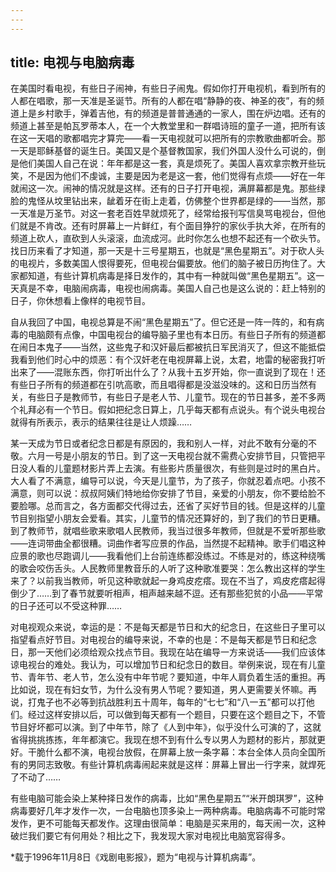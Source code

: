 ```yaml
---
---
---
```

title: 电视与电脑病毒
---

在美国时看电视，有些日子闹神，有些日子闹鬼。假如你打开电视机，看到所有的人都在唱歌，那一天准是圣诞节。所有的人都在唱“静静的夜、神圣的夜”，有的频道上是乡村歌手，弹着吉他，有的频道是普普通通的一家人，围在炉边唱。还有的频道上甚至是帕瓦罗蒂本人，在一个大教堂里和一群唱诗班的童子一道，把所有该在这一天唱的歌都唱完才算完——看一天电视就可以把所有的宗教歌曲都听会。那一天是耶稣基督的诞生日。美国又是个基督教国家，我们外国人没什么可说的，倒是他们美国人自己在说：年年都是这一套，真是烦死了。美国人喜欢拿宗教开些玩笑，不是因为他们不虔诚，主要是因为老是这一套，他们觉得有点烦——好在一年就闹这一次。闹神的情况就是这样。还有的日子打开电视，满屏幕都是鬼。那些绿脸的鬼怪从坟里钻出来，龇着牙在街上走着，仿佛整个世界都是绿的——当然，那一天准是万圣节。对这一套老百姓早就烦死了，经常给报刊写信臭骂电视台，但他们就是不肯改。还有时屏幕上一片鲜红，有个面目狰狞的家伙手执大斧，在所有的频道上砍人，直砍到人头滚滚，血流成河。此时你怎么也想不起还有一个砍头节。找日历来看了才知道，那一天是十三号星期五，也就是“黑色星期五”。对于砍人头的电视片，多数美国人恨得要死，但电视台偏要放。他们的脑子被日历拘住了。大家都知道，有些计算机病毒是择日发作的，其中有一种就叫做“黑色星期五”。这一天真是不幸，电脑闹病毒，电视也闹病毒。美国人自己也是这么说的：赶上特别的日子，你休想看上像样的电视节目。

自从我回了中国，电视总算是不闹“黑色星期五”了。但它还是一阵一阵的，和有病毒的电脑颇有点像，中国电视台的编导脑子里也有本日历。有些日子所有的频道都在闹日本鬼子——当然，这些鬼子和汉奸最后都被抗日军民消灭了，但这不能抵偿我看到他们时心中的烦恶：有个汉奸老在电视屏幕上说，太君，地雷的秘密我打听出来了——混账东西，你打听出什么了？从我十五岁开始，你一直说到了现在！还有些日子所有的频道都在引吭高歌，而且唱得都是没滋没味的。这和日历当然有关，有些日子是教师节，有些日子是老人节、儿童节。现在的节日甚多，差不多两个礼拜必有一个节日。假如把纪念日算上，几乎每天都有点说头。有个说头电视台就得有所表示，表示的结果往往是让人烦躁……

某一天成为节日或者纪念日都是有原因的，我和别人一样，对此不敢有分毫的不敬。六月一号是小朋友的节日。到了这一天电视台就不需费心安排节目，只管把平日没人看的儿童题材影片弄上去演。有些影片质量很次，有些则是过时的黑白片。大人看了不满意，编导可以说，今天是儿童节，为了孩子，你就忍着点吧。小孩不满意，则可以说：叔叔阿姨们特地给你安排了节目，亲爱的小朋友，你不要给脸不要脸哪。总而言之，各方面都交代得过去，还省了买好节目的钱。但是这样的儿童节目别指望小朋友会爱看。其实，儿童节的情况还算好的，到了我们的节日更糟。到了教师节，就唱些歌来歌唱人民教师，我当过很多年教师，但就是不爱听那些歌——连词带曲全都很糟。词曲作者写应景的作品，当然提不起精神。歌手们唱这种应景的歌也尽跑调儿——我看他们上台前连练都没练过。不练是对的，练这种绕嘴的歌会咬伤舌头。人民教师里教音乐的人听了这种歌准要哭：怎么教出这样的学生来了？以前我当教师，听见这种歌就起一身鸡皮疙瘩。现在不当了，鸡皮疙瘩起得倒少了……到了春节就要听相声，相声越来越不逗。还有那些犯贫的小品——平常的日子还可以不受这种罪……

对电视观众来说，幸运的是：不是每天都是节日和大的纪念日，在这些日子里可以指望看点好节目。对电视台的编导来说，不幸的也是：不是每天都是节日和纪念日，那一天他们必须给观众找点节目。我现在站在编导一方来说话——我们应该体谅电视台的难处。我认为，可以增加节日和纪念日的数目。举例来说，现在有儿童节、青年节、老人节，怎么没有中年节呢？要知道，中年人肩负着生活的重担。再比如说，现在有妇女节，为什么没有男人节呢？要知道，男人更需要关怀嘛。再说，打鬼子也不必等到抗战胜利五十周年，每年的“七七”和“八一五”都可以打他们。经过这样安排以后，可以做到每天都有一个题目，只要在这个题目之下，不管节目好坏都可以演。到了中年节，除了《人到中年》，似乎没什么可演的了，这就省得挑挑拣拣，年年都演它。我现在想不到有什么专以男人为题材的影片，那就更好。干脆什么都不演，电视台放假，在屏幕上放一条字幕：本台全体人员向全国所有的男同志致敬。有些计算机病毒闹起来就是这样：屏幕上冒出一行字来，就焊死了不动了……

有些电脑可能会染上某种择日发作的病毒，比如“黑色星期五”“米开朗琪罗”，这种病毒要好几年才发作一次，一台电脑也顶多染上一两种病毒。电脑病毒不可能时常发作，更不可能每天都发作。这理由很简单：电脑是买来用的，每天闹一次，这种破烂我们要它有何用处？相比之下，我发现大家对电视比电脑宽容得多。

*载于1996年11月8日《戏剧电影报》，题为“电视与计算机病毒”。